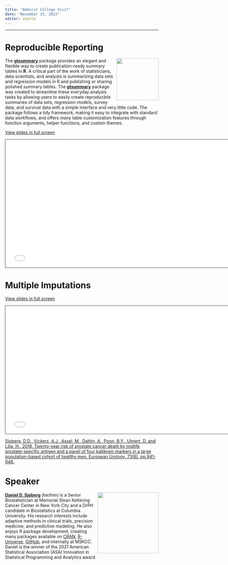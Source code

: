 ```yaml
---
title: "Amherst College Visit"
date: "November 15, 2022"
editor: source
---
```


<!-- https://github.com/rstudio-conf-2022/teach-ds -->

------------------------------------------------------------------------

# Reproducible Reporting
<a href="http://www.danieldsjoberg.com/amherst-college-visit/"><img src="images/trans - gt.png" align="right" height="138" /></a>

The [**gtsummary**](https://www.danieldsjoberg.com/gtsummary/) package provides an elegant and flexible way to create publication-ready summary tables in **R**. 
A critical part of the work of statisticians, data scientists, and analysts is summarizing data sets and regression models in R and publishing or sharing polished summary tables.
The [**gtsummary**](https://www.danieldsjoberg.com/gtsummary/) package was created to streamline these everyday analysis tasks by allowing users to easily create reproducible summaries of data sets, regression models, survey data, and survival data with a simple interface and very little code.
The package follows a tidy framework, making it easy to integrate with standard data workflows, and offers many table customization features through function arguments, helper functions, and custom themes.

[View slides in full screen](/reproducibility/index.html)

```{=html}
<iframe class="slide-deck" src="/reproducibility/" height="420" width="747" style="border: 1px solid #2e3846;"></iframe>
```

# Multiple Imputations

[View slides in full screen](/mice/index.html)

```{=html}
<iframe class="slide-deck" src="/mice/" height="420" width="747" style="border: 1px solid #2e3846;"></iframe>
```

::: {.small}
[Sjoberg, D.D., Vickers, A.J., Assel, M., Dahlin, A., Poon, B.Y., Ulmert, D. and Lilja, H., 2018. Twenty-year risk of prostate cancer death by midlife prostate-specific antigen and a panel of four kallikrein markers in a large population-based cohort of healthy men. European Urology, 73(6), pp.941-948.](https://github.com/ddsjoberg/amherst-college-visit/raw/main/mice/sjoberg-twenty-year-risk-of-prostate-cancer-death.pdf)
:::

# Speaker

![](images/dan-circle.png){style="float:right;padding: 0 0 0 10px;" fig-alt="Headshot of Daniel D. Sjoberg" width="200"}

[**Daniel D. Sjoberg**](https://www.danieldsjoberg.com/) (he/him) is a Senior Biostatistician at Memorial Sloan Kettering Cancer Center in New York City and a DrPH candidate in Biostatistics at Columbia University.
His research interests include adaptive methods in clinical trials, precision medicine, and predictive modeling.
He also enjoys R package development, creating many packages available on [CRAN](https://cran.r-project.org/web/packages/), [R-Universe](https://ddsjoberg.r-universe.dev/ui#packages), [GitHub](https://github.com/ddsjoberg), and internally at MSKCC.
Daniel is the winner of the 2021 American Statistical Association (ASA) Innovation in Statistical Programming and Analytics award.
